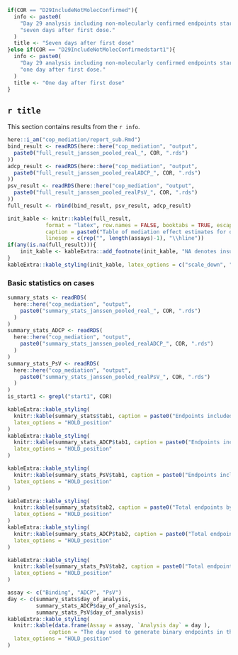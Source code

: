 ```r
if(COR == "D29IncludeNotMolecConfirmed"){
  info <- paste0(
    "Day 29 analysis including non-molecularly confirmed endpoints starting ",
    "seven days after first dose."
  )
  title <- "Seven days after first dose"
}else if(COR == "D29IncludeNotMolecConfirmedstart1"){
  info <- paste0(
    "Day 29 analysis including non-molecularly confirmed endpoints starting ",
    "one day after first dose."
  )
  title <- "One day after first dose"
}

```

## `r title`

This section contains results from the `r info`.

```r
here::i_am("cop_mediation/report_sub.Rmd")
bind_result <- readRDS(here::here("cop_mediation", "output",
  paste0("full_result_janssen_pooled_real_", COR, ".rds")
))
adcp_result <- readRDS(here::here("cop_mediation", "output",
  paste0("full_result_janssen_pooled_realADCP_", COR, ".rds")
))
psv_result <- readRDS(here::here("cop_mediation", "output",
  paste0("full_result_janssen_pooled_realPsV_", COR, ".rds")
))
full_result <- rbind(bind_result, psv_result, adcp_result)

init_kable <- knitr::kable(full_result, 
            format = "latex", row.names = FALSE, booktabs = TRUE, escape = FALSE,
            caption = paste0("Table of mediation effect estimates for quantitative markers with 95\\% confidence intervals. \\newline{} Direct VE = VE comparing vaccine vs. placebo with marker set to distribution in placebo. \\newline{} Indirect VE = VE in vaccinated comparing observed marker vs. hypothetical marker under placebo. \\newline{} Prop. mediated = fraction of total risk reduction from vaccine attributed to antibody response."),
            linesep = c(rep("", length(assays)-1), "\\hline"))
if(any(is.na(full_result))){
	init_kable <- kableExtra::add_footnote(init_kable, "NA denotes insufficient overlap in antibody response between vaccinated and control participants.")
}
kableExtra::kable_styling(init_kable, latex_options = c("scale_down", "HOLD_position"))
```

\clearpage

### Basic statistics on cases

```r
summary_stats <- readRDS(
  here::here("cop_mediation", "output", 
    paste0("summary_stats_janssen_pooled_real_", COR, ".rds")
  )
)
summary_stats_ADCP <- readRDS(
  here::here("cop_mediation", "output", 
    paste0("summary_stats_janssen_pooled_realADCP_", COR, ".rds")
  )
)
summary_stats_PsV <- readRDS(
  here::here("cop_mediation", "output", 
    paste0("summary_stats_janssen_pooled_realPsV_", COR, ".rds")
  )
)
is_start1 <- grepl("start1", COR)
```

```r
kableExtra::kable_styling(
  knitr::kable(summary_stats$tab1, caption = paste0("Endpoints included in phase 2 by study arm, binding analysis ", ifelse(is_start1, "starting 1 day after Day 29", ""))),
  latex_options = "HOLD_position"
)
kableExtra::kable_styling(
  knitr::kable(summary_stats_ADCP$tab1, caption = paste0("Endpoints included in phase 2 by study arm, ADCP analysis", ifelse(is_start1, "starting 1 day after Day 29", ""))),
  latex_options = "HOLD_position"
)

kableExtra::kable_styling(
  knitr::kable(summary_stats_PsV$tab1, caption = paste0("Endpoints included in phase 2 by study arm, PsV analysis", ifelse(is_start1, "starting 1 day after Day 29", ""))),
  latex_options = "HOLD_position"
)
```

\clearpage


```r
kableExtra::kable_styling(
  knitr::kable(summary_stats$tab2, caption = paste0("Total endpoints by study arm in binding data set ", ifelse(is_start1, "starting 1 day after Day 29", ""))),
  latex_options = "HOLD_position"
)
kableExtra::kable_styling(
  knitr::kable(summary_stats_ADCP$tab2, caption = paste0("Total endpoints by study arm in ADCP data set ", ifelse(is_start1, "starting 1 day after Day 29", ""))),
  latex_options = "HOLD_position"
)

kableExtra::kable_styling(
  knitr::kable(summary_stats_PsV$tab2, caption = paste0("Total endpoints by study arm in PsV data set ", ifelse(is_start1, "starting 1 day after Day 29", ""))),
  latex_options = "HOLD_position"
)
```

\clearpage


```r
assay <- c("Binding", "ADCP", "PsV")
day <- c(summary_stats$day_of_analysis,
         summary_stats_ADCP$day_of_analysis,
         summary_stats_PsV$day_of_analysis)
kableExtra::kable_styling(
  knitr::kable(data.frame(Assay = assay, `Analysis day` = day ),
             caption = "The day used to generate binary endpoints in the mediation analysis"),
  latex_options = "HOLD_position"
)
```
